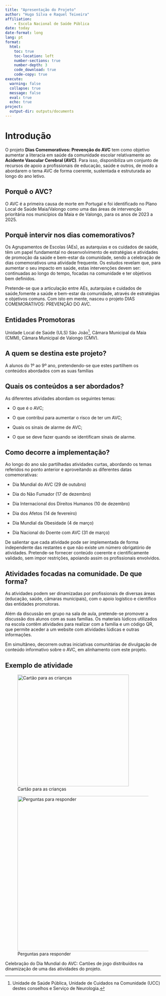 ```yaml
---
title: "Apresentação do Projeto"
author: "Hugo Silva e Raquel Teixeira"
affiliation: 
    - Escola Nacional de Saúde Pública
date: today
date-format: long
lang: pt 
format:
  html:
    toc: true
    toc-location: left
    number-sections: true
    number-depth: 3
    code_download: true
    code-copy: true
execute:
  warning: false
  collapse: true
  message: false
  eval: true
  echo: true
project:
  output-dir: outputs/documents
---
```


# Introdução

O projeto **Dias Comemorativos: Prevenção do AVC** tem como objetivo aumentar a literacia em saúde da comunidade escolar relativamente ao **Acidente Vascular Cerebral (AVC)**. Para isso, disponibiliza um conjunto de recursos de apoio a profissionais de educação, saúde e outros, de modo a abordarem o tema AVC de forma coerente, sustentada e estruturada ao longo do ano letivo.

## Porquê o AVC?

O AVC é a primeira causa de morte em Portugal e foi identificado no Plano Local de Saúde Maia/Valongo como uma das áreas de intervenção prioritária nos municípios da Maia e de Valongo, para os anos de 2023 a 2025.

## Porquê intervir nos dias comemorativos?

Os Agrupamentos de Escolas (AEs), as autarquias e os cuidados de saúde, têm um papel fundamental no desenvolvimento de estratégias e atividades de promoção da saúde e bem-estar da comunidade, sendo a celebração de dias comemorativos uma atividade frequente. Os estudos revelam que, para aumentar o seu impacto em saúde, estas intervenções devem ser: continuadas ao longo do tempo, focadas na comunidade e ter objetivos bem definidos.

Pretende-se que a articulação entre AEs, autarquias e cuidados de saúde,fomente a saúde e bem-estar da comunidade, através de estratégias e objetivos comuns. Com isto em mente, nasceu o projeto DIAS COMEMORATIVOS: PREVENÇÃO DO AVC.

## Entidades Promotoras

Unidade Local de Saúde (ULS) São João[^1], Câmara Municipal da Maia (CMM), Câmara Municipal de Valongo (CMV).

[^1]: Unidade de Saúde Pública, Unidade de Cuidados na Comunidade (UCC) destes conselhos e Serviço de Neurologia.

## A quem se destina este projeto?

A alunos do 1º ao 9º ano, pretendendo-se que estes partilhem os conteúdos abordados com as suas famílias

## Quais os conteúdos a ser abordados?

As diferentes atividades abordam os seguintes temas:

-   O que é o AVC;

-   O que contribui para aumentar o risco de ter um AVC;

-   Quais os sinais de alarme de AVC;

-   O que se deve fazer quando se identificam sinais de alarme.

## Como decorre a implementação?

Ao longo do ano são partilhadas atividades curtas, abordando os temas referidos no ponto anterior e aproveitando as diferentes datas comemorativas:

-   Dia Mundial do AVC (29 de outubro)

-   Dia do Não Fumador (17 de dezembro)

-   Dia Internacional dos Direitos Humanos (10 de dezembro)

-   Dia dos Afetos (14 de fevereiro)

-   Dia Mundial da Obesidade (4 de março)

-   Dia Nacional do Doente com AVC (31 de março)

De salientar que cada atividade pode ser implementada de forma independente das restantes e que não existe um número obrigatório de atividades. Pretende-se fornecer conteúdo coerente e cientificamente validado, sem impor restrições, apoiando assim os profissionais envolvidos.

## Atividades focadas na comunidade. De que forma?

As atividades podem ser dinamizadas por profissionais de diversas áreas (educação, saúde, câmaras municipais), com o apoio logístico e científico das entidades promotoras.

Além da discussão em grupo na sala de aula, pretende-se promover a discussão dos alunos com as suas famílias. Os materiais lúdicos utilizados na escola contêm atividades para realizar com a família e um código QR, que permite aceder a um website com atividades lúdicas e outras informações.

Em simultâneo, decorrem outras iniciativas comunitárias de divulgação de conteúdo informativo sobre o AVC, em alinhamento com este projeto.

## Exemplo de atividade

::: {#fig-maps layout-ncol="2"}
![Cartão para as crianças](images/loto_AVC.png){#fig-card width="360"}

![Perguntas para responder](images/lotoperg_AVC.png){#fig-perg width="500"}

Celebração do Dia Mundial do AVC: Cartões de jogo distribuídos na dinamização de uma das atividades do projeto.
:::
